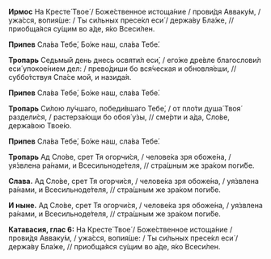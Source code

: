 **Ирмос** На Кресте́ Твое́ / Боже́ственное истоща́ние / прови́дя Авваку́м, / ужа́сся, вопия́ше: / Ты си́льных пресе́кл еси́ / держа́ву Бла́же, // приобща́яся су́щим во а́де, я́ко Всеси́лен.

**Припев** Сла́ва Тебе́, Бо́же наш, сла́ва Тебе́.

**Тропарь** Седьмы́й день днесь освяти́л еси́, / его́же дре́вле благослови́л еси́ упокое́нием дел: / прево́диши бо вся́ческая и обновля́еши, // суббо́тствуя Спа́се мой, и назида́я.

**Припев** Сла́ва Тебе́, Бо́же наш, сла́ва Тебе́.

**Тропарь** Си́лою лу́чшаго, победи́вшаго Тебе́, / от пло́ти душа́ Твоя́ раздели́ся, / растерза́ющи бо обоя́ у́зы, // сме́рти и а́да, Сло́ве, держа́вою Твое́ю.

**Припев** Сла́ва Тебе́, Бо́же наш, сла́ва Тебе́.

**Тропарь** Ад Сло́ве, срет Тя огорчи́ся, / челове́ка зря обоже́на, / уя́звлена ра́нами, и Всесильноде́теля, // стра́шным же зра́ком поги́бе.

**Слава.** Ад Сло́ве, срет Тя огорчи́ся, / челове́ка зря обоже́на, / уя́звлена ра́нами, и Всесильноде́теля, // стра́шным же зра́ком поги́бе.

**И ныне.** Ад Сло́ве, срет Тя огорчи́ся, / челове́ка зря обоже́на, / уя́звлена ра́нами, и Всесильноде́теля, // стра́шным же зра́ком поги́бе.

**Катавасия, глас 6:** На Кресте́ Твое́ / Боже́ственное истоща́ние / прови́дя Авваку́м, / ужа́сся, вопия́ше: / Ты си́льных пресе́кл еси́ / держа́ву Бла́же, // приобща́яся су́щим во а́де, я́ко Всеси́лен.
